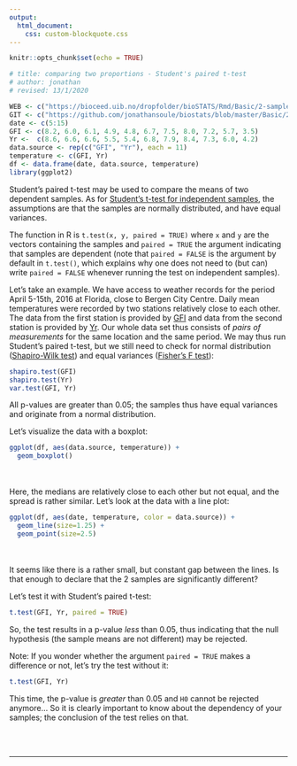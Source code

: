 ```yaml
---
output:
  html_document:
    css: custom-blockquote.css
---
```


```r
knitr::opts_chunk$set(echo = TRUE)

# title: comparing two proportions - Student's paired t-test
# author: jonathan
# revised: 13/1/2020 

WEB <- c("https://bioceed.uib.no/dropfolder/bioSTATS/Rmd/Basic/2-sample/student-paired.html")
GIT <- c("https://github.com/jonathansoule/biostats/blob/master/Basic/2-sample/student-paired.Rmd")
date <- c(5:15)
GFI <- c(8.2, 6.0, 6.1,	4.9, 4.8, 6.7, 7.5, 8.0, 7.2, 5.7, 3.5)
Yr <-  c(8.6, 6.6, 6.6, 5.5, 5.4, 6.8, 7.9, 8.4, 7.3, 6.0, 4.2)
data.source <- rep(c("GFI", "Yr"), each = 11)
temperature <- c(GFI, Yr)
df <- data.frame(date, data.source, temperature)
library(ggplot2)
```
Student’s paired t-test may be used to compare the means of two dependent samples. As for [Student’s t-test for independent samples](http://biostats.w.uib.no/comparing-two-means-t-test/){target="_blank"}, the assumptions are that the samples are normally distributed, and have equal variances.

The function in R is `t.test(x, y, paired = TRUE)` where `x` and `y` are the vectors containing the samples and `paired = TRUE` the argument indicating that samples are dependent (note that `paired = FALSE` is the argument by default in `t.test()`, which explains why one does not need to (but can) write `paired = FALSE` whenever running the test on independent samples).

Let’s take an example. We have access to weather records for the period April 5-15th, 2016 at Florida, close to Bergen City Centre. Daily mean temperatures were recorded by two stations relatively close to each other. The data from the first station is provided by [GFI](https://veret.gfi.uib.no/){target="_blank"} and data from the second station is provided by [Yr](https://www.yr.no/){target="_blank"}. Our whole data set thus consists of *pairs of measurements* for the same location and the same period. We may thus run Student’s paired t-test, but we still need to check for normal distribution ([Shapiro-Wilk test](http://biostats.w.uib.no/test-for-normality-shapiro-wilks-test/){target="_blank"}) and equal variances ([Fisher’s F test](http://biostats.w.uib.no/1-comparing-two-variances/){target="_blank"}):
```r
shapiro.test(GFI)
shapiro.test(Yr)
var.test(GFI, Yr)

```
All p-values are greater than 0.05; the samples thus have equal variances and originate from a normal distribution.

Let's visualize the data with a boxplot:
```r
ggplot(df, aes(data.source, temperature)) +
  geom_boxplot()
```
<br /><br />
Here, the medians are relatively close to each other but not equal, and the spread is rather similar. 
Let's look at the data with a line plot:
```r
ggplot(df, aes(date, temperature, color = data.source)) +
  geom_line(size=1.25) +
  geom_point(size=2.5)
```
<br /><br />
It seems like there is a rather small, but constant gap between the lines. Is that enough to declare that the 2 samples are significantly different? 

Let's test it with Student's paired t-test:

```r
t.test(GFI, Yr, paired = TRUE)
```
So, the test results in a p-value *less* than 0.05, thus indicating that the null hypothesis (the sample means are not different) may be rejected. 

Note: If you wonder whether the argument `paired = TRUE` makes a difference or not, let's try the test without it:
```r
t.test(GFI, Yr)
```
This time, the p-value is *greater* than 0.05 and `H0` cannot be rejected anymore... So it is clearly important to know about the dependency of your samples; the conclusion of the test relies on that.

<br/><br/>

***
<!-- UNCOMMENT TO ACTIVATE
Get the Rmarkdown file corresponding to this page on [GitHub](`r GIT`){target="_blank"}.
-->
